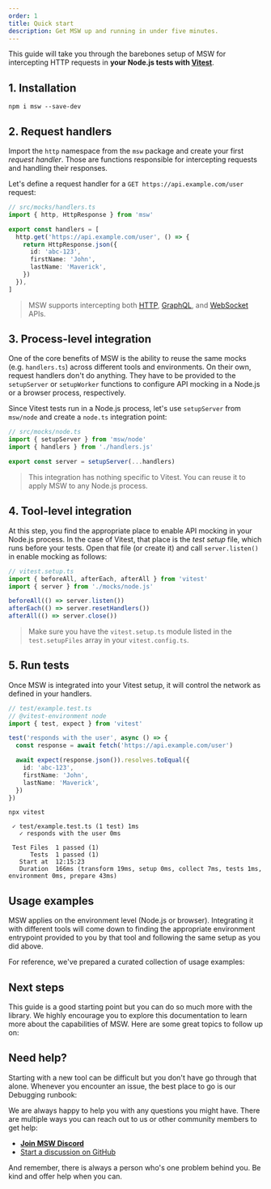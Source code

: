 ```yaml
---
order: 1
title: Quick start
description: Get MSW up and running in under five minutes.
---
```


This guide will take you through the barebones setup of MSW for intercepting HTTP requests in **your Node.js tests with [Vitest](https://vitest.dev/)**.

## 1. Installation

```
npm i msw --save-dev
```

## 2. Request handlers

Import the `http` namespace from the `msw` package and create your first _request handler_. Those are functions responsible for intercepting requests and handling their responses.

Let's define a request handler for a `GET https://api.example.com/user` request:

```ts {5-11} /http/1,2
// src/mocks/handlers.ts
import { http, HttpResponse } from 'msw'

export const handlers = [
  http.get('https://api.example.com/user', () => {
    return HttpResponse.json({
      id: 'abc-123',
      firstName: 'John',
      lastName: 'Maverick',
    })
  }),
]
```

> MSW supports intercepting both [HTTP](/docs/http), [GraphQL](/docs/graphql), and [WebSocket](/docs/websocket) APIs.

## 3. Process-level integration

One of the core benefits of MSW is the ability to reuse the same mocks (e.g. `handlers.ts`) across different tools and environments. On their own, request handlers don't do anything. They have to be provided to the `setupServer` or `setupWorker` functions to configure API mocking in a Node.js or a browser process, respectively.

Since Vitest tests run in a Node.js process, let's use `setupServer` from `msw/node` and create a `node.ts` integration point:

```ts /setupServer/1,2 /handlers/1,3#v
// src/mocks/node.ts
import { setupServer } from 'msw/node'
import { handlers } from './handlers.js'

export const server = setupServer(...handlers)
```

> This integration has nothing specific to Vitest. You can reuse it to apply MSW to any Node.js process.

## 4. Tool-level integration

At this step, you find the appropriate place to enable API mocking in your Node.js process. In the case of Vitest, that place is the _test setup_ file, which runs before your tests. Open that file (or create it) and call `server.listen()` in enable mocking as follows:

```ts /server/
// vitest.setup.ts
import { beforeAll, afterEach, afterAll } from 'vitest'
import { server } from './mocks/node.js'

beforeAll(() => server.listen())
afterEach(() => server.resetHandlers())
afterAll(() => server.close())
```

> Make sure you have the `vitest.setup.ts` module listed in the `test.setupFiles` array in your `vitest.config.ts`.

## 5. Run tests

Once MSW is integrated into your Vitest setup, it will control the network as defined in your handlers.

```ts
// test/example.test.ts
// @vitest-environment node
import { test, expect } from 'vitest'

test('responds with the user', async () => {
  const response = await fetch('https://api.example.com/user')

  await expect(response.json()).resolves.toEqual({
    id: 'abc-123',
    firstName: 'John',
    lastName: 'Maverick',
  })
})
```

```
npx vitest
```

```
 ✓ test/example.test.ts (1 test) 1ms
   ✓ responds with the user 0ms

 Test Files  1 passed (1)
      Tests  1 passed (1)
   Start at  12:15:23
   Duration  166ms (transform 19ms, setup 0ms, collect 7ms, tests 1ms, environment 0ms, prepare 43ms)
```

## Usage examples

MSW applies on the environment level (Node.js or browser). Integrating it with different tools will come down to finding the appropriate environment entrypoint provided to you by that tool and following the same setup as you did above.

For reference, we've prepared a curated collection of usage examples:


<PageCard
  url="https://github.com/mswjs/examples"
  icon={WindowIcon}
  title="Usage examples"
  description="Examples of Mock Service Worker usage with various frameworks and libraries."
/>

## Next steps

This guide is a good starting point but you can do so much more with the library. We highly encourage you to explore this documentation to learn more about the capabilities of MSW. Here are some great topics to follow up on:


<div className="md:grid md:grid-cols-2 md:gap-x-5">
  <PageCard
    icon={Bars2Icon}
    url="/docs/integrations/browser"
    title="Browser integration"
    description="Set up Mock Service Worker in the browser."
  />
  <PageCard
    icon={Bars2Icon}
    url="/docs/defaults"
    title="Default behaviors"
    description="Important default behaviors of Mock Service Worker."
  />
  <PageCard
    icon={ServerIcon}
    url="/docs/http/intercepting-requests"
    title="Intercepting requests"
    description="Learn how to intercept outgoing requests."
  />
  <PageCard
    icon={TrophyIcon}
    url="/docs/best-practices"
    title="Best practices"
    description="Tips & tricks for getting the most out of Mock Service Worker."
  />
</div>

## Need help?

Starting with a new tool can be difficult but you don't have go through that alone. Whenever you encounter an issue, the best place to go is our Debugging runbook:


<PageCard
  icon={BugAntIcon}
  url="/docs/runbook"
  title="Debugging runbook"
  description="Steps to debug common issues with the library."
/>

We are always happy to help you with any questions you might have. There are multiple ways you can reach out to us or other community members to get help:


- <a href={DISCORD_URL} target="_blank" rel="noopener noreferrer">
    <DiscordIcon className="inline mr-1.5 w-5 align-text-top" />
    <strong>Join MSW Discord</strong>
  </a>
- [Start a discussion on GitHub](https://github.com/mswjs/msw/discussions)

And remember, there is always a person who's one problem behind you. Be kind and offer help when you can.
